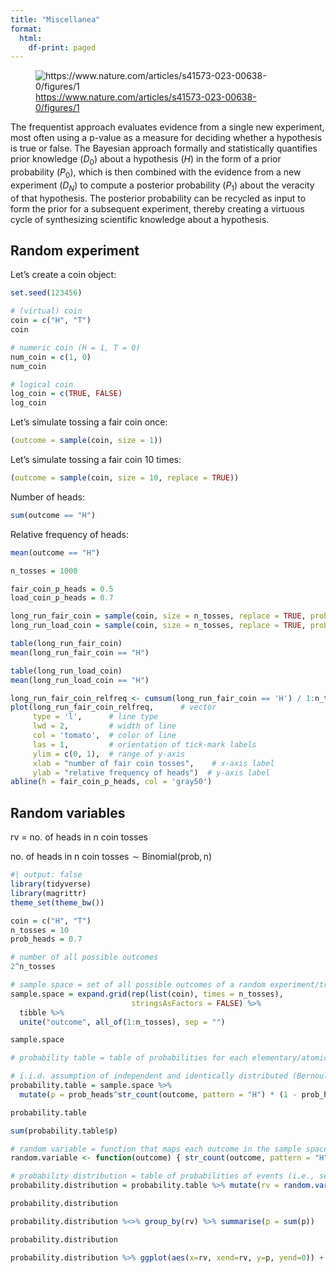 ```yaml
---
title: "Miscellanea"
format:
  html:
    df-print: paged
---
```


![<https://www.nature.com/articles/s41573-023-00638-0/figures/1>](images/image-302188697.png)

The frequentist approach evaluates evidence from a single new experiment, most often using a p-value as a measure for deciding whether a hypothesis is true or false. The Bayesian approach formally and statistically quantifies prior knowledge ($D_0$) about a hypothesis ($H$) in the form of a prior probability ($P_0$), which is then combined with the evidence from a new experiment ($D_N$) to compute a posterior probability ($P_1$) about the veracity of that hypothesis. The posterior probability can be recycled as input to form the prior for a subsequent experiment, thereby creating a virtuous cycle of synthesizing scientific knowledge about a hypothesis.

## Random experiment

Let's create a coin object:

```r
set.seed(123456)

# (virtual) coin
coin = c("H", "T")
coin
```

```r
# numeric coin (H = 1, T = 0)
num_coin = c(1, 0)
num_coin
```

```r
# logical coin
log_coin = c(TRUE, FALSE)
log_coin
```

Let's simulate tossing a fair coin once:

```r
(outcome = sample(coin, size = 1))
```

Let's simulate tossing a fair coin 10 times:

```r
(outcome = sample(coin, size = 10, replace = TRUE))
```

Number of heads:

```r
sum(outcome == "H")
```

Relative frequency of heads:

```r
mean(outcome == "H")
```

```r
n_tosses = 1000

fair_coin_p_heads = 0.5
load_coin_p_heads = 0.7

long_run_fair_coin = sample(coin, size = n_tosses, replace = TRUE, prob = c(fair_coin_p_heads, 1-fair_coin_p_heads))
long_run_load_coin = sample(coin, size = n_tosses, replace = TRUE, prob = c(load_coin_p_heads, 1-load_coin_p_heads))
```

```r
table(long_run_fair_coin)
mean(long_run_fair_coin == "H")

table(long_run_load_coin)
mean(long_run_load_coin == "H")
```

```r
long_run_fair_coin_relfreq <- cumsum(long_run_fair_coin == 'H') / 1:n_tosses
plot(long_run_fair_coin_relfreq,      # vector
     type = 'l',      # line type
     lwd = 2,         # width of line
     col = 'tomato',  # color of line
     las = 1,         # orientation of tick-mark labels
     ylim = c(0, 1),  # range of y-axis
     xlab = "number of fair coin tosses",    # x-axis label
     ylab = "relative frequency of heads")  # y-axis label
abline(h = fair_coin_p_heads, col = 'gray50')
```

## Random variables

$\text{rv = no. of heads in n coin tosses}$

$\text{no. of heads in n coin tosses} \sim \text{Binomial}(\text{prob}, \text{n})$

```r
#| output: false
library(tidyverse)
library(magrittr)
theme_set(theme_bw())
```

```r
coin = c("H", "T")
n_tosses = 10
prob_heads = 0.7

# number of all possible outcomes
2^n_tosses

# sample space = set of all possible outcomes of a random experiment/trial = population
sample.space = expand.grid(rep(list(coin), times = n_tosses),
                           stringsAsFactors = FALSE) %>%
  tibble %>%
  unite("outcome", all_of(1:n_tosses), sep = "")

sample.space

# probability table = table of probabilities for each elementary/atomic event/sample point ("outcome") in the sample space

# i.i.d. assumption of independent and identically distributed (Bernoulli with same prob param) series/set of outcomes (random sample)
probability.table = sample.space %>%
  mutate(p = prob_heads^str_count(outcome, pattern = "H") * (1 - prob_heads)^str_count(outcome, pattern = "T"))

probability.table

sum(probability.table$p)

# random variable = function that maps each outcome in the sample space to a real number
random.variable <- function(outcome) { str_count(outcome, pattern = "H") }

# probability distribution = table of probabilities of events (i.e., set of outcomes) corresponding to each possible value returned by the random variable when applied to each outcome in the sample space
probability.distribution = probability.table %>% mutate(rv = random.variable(outcome))

probability.distribution

probability.distribution %<>% group_by(rv) %>% summarise(p = sum(p))

probability.distribution

probability.distribution %>% ggplot(aes(x=rv, xend=rv, y=p, yend=0)) + geom_point() + geom_segment()
```
